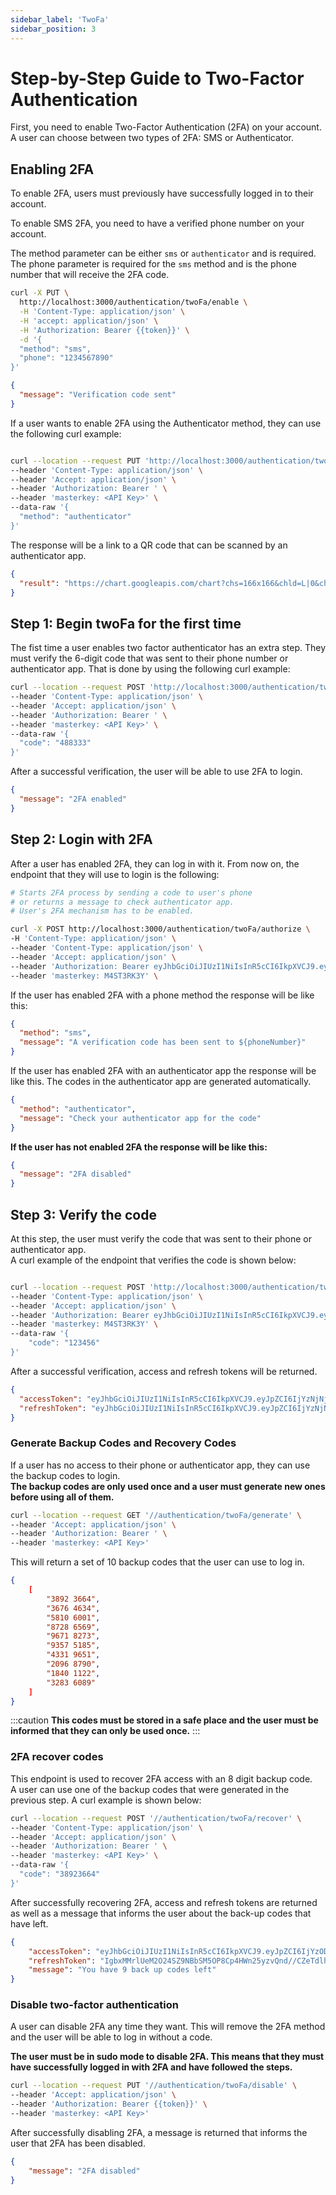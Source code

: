 ```yaml
---
sidebar_label: 'TwoFa'
sidebar_position: 3
---
```


# Step-by-Step Guide to Two-Factor Authentication

First, you need to enable Two-Factor Authentication (2FA) on your account.
A user can choose between two types of 2FA: SMS or Authenticator.

## Enabling 2FA

To enable 2FA, users must previously have successfully logged in to their account.

To enable SMS 2FA, you need to have a verified phone number on your account.

The method parameter can be either `sms` or `authenticator` and is required.
The phone parameter is required for the `sms` method and is the phone number that will receive the 2FA code.


```bash title="Enable two factor authentication with phone method"
curl -X PUT \
  http://localhost:3000/authentication/twoFa/enable \
  -H 'Content-Type: application/json' \
  -H 'accept: application/json' \
  -H 'Authorization: Bearer {{token}}' \
  -d '{
  "method": "sms",
  "phone": "1234567890"
}'
```
```json title="Responsee"
{
  "message": "Verification code sent"
}
```
If a user wants to enable 2FA using the Authenticator method, they can use the following curl example:

```bash title="Enable two factor authentication with authenticator method"

curl --location --request PUT 'http://localhost:3000/authentication/twoFa/enable' \
--header 'Content-Type: application/json' \
--header 'Accept: application/json' \
--header 'Authorization: Bearer ' \
--header 'masterkey: <API Key>' \
--data-raw '{
  "method": "authenticator"
}'

```
The response will be a link to a QR code that can be scanned by an authenticator app.

``` json title="Response"
{
  "result": "https://chart.googleapis.com/chart?chs=166x166&chld=L|0&cht=qr&chl=otpauth://totp/Conduit%3Atest%40test.gr%3Fsecret=N5FX7RZGKNRKQORJFV77SM7ZEF6LNU3X%26issuer=Conduit"
}
```


## Step 1: Begin twoFa for the first time

The fist time a user enables two factor authenticator has an extra step.
They must verify the 6-digit code that was sent to their phone number or authenticator app.
That is done by using the following curl example:

```bash title="Verify two factor authentication code"
curl --location --request POST 'http://localhost:3000/authentication/twoFa/enable/verify' \
--header 'Content-Type: application/json' \
--header 'Accept: application/json' \
--header 'Authorization: Bearer ' \
--header 'masterkey: <API Key>' \
--data-raw '{
  "code": "488333"
}'
```
After a successful verification, the user will be able to use 2FA to login.

```json title="Response"
{
  "message": "2FA enabled"
}
```

## Step 2: Login with 2FA

After a user has enabled 2FA, they can log in with it.
From now on, the endpoint that they will use to login is the following:

```bash title="Login with two factor authentication"
# Starts 2FA process by sending a code to user's phone
# or returns a message to check authenticator app.
# User's 2FA mechanism has to be enabled.

curl -X POST http://localhost:3000/authentication/twoFa/authorize \
-H 'Content-Type: application/json' \
--header 'Content-Type: application/json' \
--header 'Accept: application/json' \
--header 'Authorization: Bearer eyJhbGciOiJIUzI1NiIsInR5cCI6IkpXVCJ9.eyJpZCI6IjYzNjNjZGNkMDhkNTU2MDk1NmM4MGQ4OSIsImlhdCI6MTY2OTkwODA2MCwiZXhwIjoxNjY5OTgwMDYwfQ.9dtBJc4YvSbuz74YRhJj4b9k-myAC_6EPlVFunRMkcw' \
--header 'masterkey: M4ST3RK3Y' \


```
If the user has enabled 2FA with a phone method the response will be like this:
```json title="Response"
{
  "method": "sms",
  "message": "A verification code has been sent to ${phoneNumber}"
}
```
If the user has enabled 2FA with an authenticator app the response will be like this.
The codes in the authenticator app are generated automatically.


```json title="Response"
{
  "method": "authenticator",
  "message": "Check your authenticator app for the code"
}
```

**If the user has not enabled 2FA the response will be like this:**

```json title="Response"
{
  "message": "2FA disabled"
}
```
## Step 3: Verify the code

At this step, the user must verify the code that was sent to their phone or authenticator app.<br />
A curl example of the endpoint that verifies the code is shown below:

```bash title="Verify two factor authentication code"

curl --location --request POST 'http://localhost:3000/authentication/twoFa/verify' \
--header 'Content-Type: application/json' \
--header 'Accept: application/json' \
--header 'Authorization: Bearer eyJhbGciOiJIUzI1NiIsInR5cCI6IkpXVCJ9.eyJpZCI6IjYzNjNjZGNkMDhkNTU2MDk1NmM4MGQ4OSIsImlhdCI6MTY2OTkwODA2MCwiZXhwIjoxNjY5OTgwMDYwfQ.9dtBJc4YvSbuz74YRhJj4b9k-myAC_6EPlVFunRMkcw' \
--header 'masterkey: M4ST3RK3Y' \
--data-raw '{
    "code": "123456"
}'

```

After a successful verification, access and refresh tokens will be returned.

``` json title="Response"
{
  "accessToken": "eyJhbGciOiJIUzI1NiIsInR5cCI6IkpXVCJ9.eyJpZCI6IjYzNjNjZGNkMDhkNTU2MDk1NmM4MGQ4OSIsImlhdCI6MTY2OTkwODA2MCwiZX...",
  "refreshToken": "eyJhbGciOiJIUzI1NiIsInR5cCI6IkpXVCJ9.eyJpZCI6IjYzNjNjZGNkMDhkNTU2MDk1NmM4MGQ4OSIsImlhdCI6MTY2OTkwODA2MCwiZX"
}
```

### Generate Backup Codes and Recovery Codes

If a user has no access to their phone or authenticator app, they can use the backup codes to login.<br />
**The backup codes are only used once and a user must generate new ones before using all of them.**

```bash title="Generate backup codes"
curl --location --request GET '//authentication/twoFa/generate' \
--header 'Accept: application/json' \
--header 'Authorization: Bearer ' \
--header 'masterkey: <API Key>'
```
This will return a set of 10 backup codes that the user can use to log in.

```json title="Response"
{
    [
        "3892 3664",
        "3676 4634",
        "5810 6001",
        "8728 6569",
        "9671 8273",
        "9357 5185",
        "4331 9651",
        "2096 8790",
        "1840 1122",
        "3283 6089"
    ]
}
```
:::caution
**This codes must be stored in a safe place and the user must be informed that they can only be used once.**
:::

### 2FA recover codes

This endpoint is used to recover 2FA access with an 8 digit backup code.<br />
A user can use one of the backup codes that were generated in the previous step.
A curl example is shown below:

```bash title="Recover two factor authentication"
curl --location --request POST '//authentication/twoFa/recover' \
--header 'Content-Type: application/json' \
--header 'Accept: application/json' \
--header 'Authorization: Bearer ' \
--header 'masterkey: <API Key>' \
--data-raw '{
  "code": "38923664"
}'
```
After successfully recovering 2FA, access and refresh tokens are returned as well as a message that informs the user about the back-up codes that have left.

``` json title="Response"
{
    "accessToken": "eyJhbGciOiJIUzI1NiIsInR5cCI6IkpXVCJ9.eyJpZCI6IjYzODljMWNhMDE3ZGJkMDg3NTczMDNkNyIsImF1dGhvcml6ZWQiOnRydWUsInN1ZG8iOnRydWUsImlhdCI6MTY2OTk3NDMyOCwiZXhwIjoxNjczNTc0MzI4fQ.azq4JLczTNwnzd7XOHAhY2mXrJm7WjwF1ym0wWelRJQ",
    "refreshToken": "IgbxMMrlUeM2O24SZ9NBbSM5OP8Cp4HWn25yzvQnd//CZeTdlhVmZIoYQ+V8jISR5wFY+RTWnFbdKTb08LDIIw==",
    "message": "You have 9 back up codes left"
}
```



###  Disable two-factor authentication

A user can disable 2FA any time they want. This will remove the 2FA method and the user will be able to log in without a code.<br />

**The user must be in sudo mode to disable 2FA. This means that they must have successfully logged in with 2FA and have followed the steps.<br />**

```bash title="Disable two factor authentication"
curl --location --request PUT '//authentication/twoFa/disable' \
--header 'Accept: application/json' \
--header 'Authorization: Bearer {{token}}' \
--header 'masterkey: <API Key>'

```
After successfully disabling 2FA, a message is returned that informs the user that 2FA has been disabled.

```json title="Response"
{
    "message": "2FA disabled"
}
```







